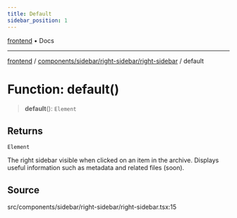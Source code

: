 ```yaml
---
title: Default
sidebar_position: 1
---
```


[frontend](../../../../..) • Docs

***

[frontend](../../../../..) / [components/sidebar/right-sidebar/right-sidebar](..) / default

# Function: default()

> **default**(): `Element`

## Returns

`Element`

The right sidebar visible when clicked on an item in the archive. Displays useful information such as metadata and related files (soon).

## Source

src/components/sidebar/right-sidebar/right-sidebar.tsx:15
